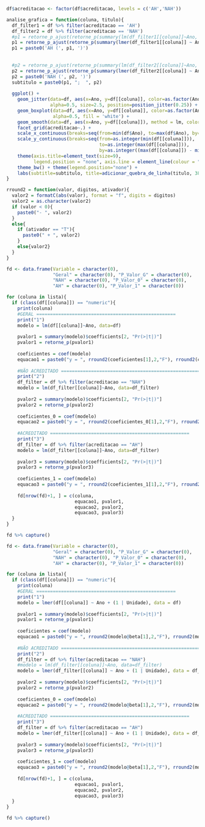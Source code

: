 ```r
df$acreditacao <- factor(df$acreditacao, levels = c('AH','NAH'))

analise_grafica = function(coluna, titulo){
  df_filter1 = df %>% filter(acreditacao == 'AH')
  df_filter2 = df %>% filter(acreditacao == 'NAH')
  #p1 = retorne_p_ajust(retorne_p(summary(lm(df_filter1[[coluna]]~Ano, data=df_filter1))$coefficients[2, "Pr(>|t|)"]))
  p1 = retorne_p_ajust(retorne_p(summary(lmer(df_filter1[[coluna]] ~ Ano + (1 | Unidade), data = df_filter1))$coefficients[2, "Pr(>|t|)"]))
  p1 = paste0('AH (', p1, ')')
  
  
  #p2 = retorne_p_ajust(retorne_p(summary(lm(df_filter2[[coluna]]~Ano, data=df_filter2))$coefficients[2, "Pr(>|t|)"]))
  p2 = retorne_p_ajust(retorne_p(summary(lmer(df_filter2[[coluna]] ~ Ano + (1 | Unidade), data = df_filter2))$coefficients[2, "Pr(>|t|)"]))
  p2 = paste0('NAH (', p2, ')')
  subtitulo = paste0(p1, ";  ", p2)
  
  ggplot() +
    geom_jitter(data=df, aes(x=Ano, y=df[[coluna]], color=as.factor(Ano)), 
                alpha=0.5, size=2.5, position=position_jitter(0.25)) + 
    geom_boxplot(data=df, aes(x=Ano, y=df[[coluna]], color=as.factor(Ano)), 
                 alpha=0.5, fill = 'white') + 
    geom_smooth(data=df, aes(x=Ano, y=df[[coluna]]), method = lm, color = "black") + 
    facet_grid(acreditacao~.) + 
    scale_x_continuous(breaks=seq(from=min(df$Ano), to=max(df$Ano), by=1)) +
    scale_y_continuous(breaks=seq(from=as.integer(min(df[[coluna]])), 
                                  to=as.integer(max(df[[coluna]])), 
                                  by=as.integer((max(df[[coluna]]) - min(df[[coluna]]))/6))) +
    theme(axis.title=element_text(size=9), 
          legend.position = "none", axis.line = element_line(colour = "black")) +
    theme_bw() + theme(legend.position="none") + 
    labs(subtitle=subtitulo, title=adicionar_quebra_de_linha(titulo, 38), y='Score (%)', x='Year')
}
```

```r
rround2 = function(valor, digitos, ativador){
  valor2 = formatC(abs(valor), format = "f", digits = digitos)
  valor2 = as.character(valor2)
  if (valor < 0){
    paste0("- ", valor2)
  }
  else{
    if (ativador == "T"){
      paste0(" + ", valor2)
    }
    else{valor2}
  }
}
```


```r
fd <- data.frame(Variable = character(0),
                 "Geral" = character(0), "P_Valor_G" = character(0),
                 "NAH" = character(0), "P_Valor_0" = character(0),
                 "AH" = character(0), "P_Valor_1" = character(0))

for (coluna in lista){
  if (class(df[[coluna]]) == "numeric"){
    print(coluna)
    #GERAL ===================================================
    print("1")
    modelo = lm(df[[coluna]]~Ano, data=df)
    
    pvalor1 = summary(modelo)$coefficients[2, "Pr(>|t|)"]
    pvalor1 = retorne_p(pvalor1)
    
    coeficientes = coef(modelo)
    equacao1 = paste0("y = ", rround2(coeficientes[1],2,"F"), rround2(coeficientes[2],2,"T"), "X")
  
    #NÃO ACREDITADO ===================================================
    print("2")
    df_filter = df %>% filter(acreditacao == "NAH")
    modelo = lm(df_filter[[coluna]]~Ano, data=df_filter)
    
    pvalor2 = summary(modelo)$coefficients[2, "Pr(>|t|)"]
    pvalor2 = retorne_p(pvalor2)
    
    coeficientes_0 = coef(modelo)
    equacao2 = paste0("y = ", rround2(coeficientes_0[1],2,"F"), rround2(coeficientes_0[2],2,"T"), "X")
    
    #ACREDITADO ===================================================
    print("3")
    df_filter = df %>% filter(acreditacao == "AH")
    modelo = lm(df_filter[[coluna]]~Ano, data=df_filter)
    
    pvalor3 = summary(modelo)$coefficients[2, "Pr(>|t|)"]
    pvalor3 = retorne_p(pvalor3)
    
    coeficientes_1 = coef(modelo)
    equacao3 = paste0("y = ", rround2(coeficientes_1[1],2,"F"), rround2(coeficientes_1[2],2,"T"), "X")
    
    fd[nrow(fd)+1, ] = c(coluna, 
                         equacao1, pvalor1,
                         equacao2, pvalor2,
                         equacao3, pvalor3)
  }
}

fd %>% capture()
```

```r
fd <- data.frame(Variable = character(0),
                 "Geral" = character(0), "P_Valor_G" = character(0),
                 "NAH" = character(0), "P_Valor_0" = character(0),
                 "AH" = character(0), "P_Valor_1" = character(0))

for (coluna in lista){
  if (class(df[[coluna]]) == "numeric"){
    print(coluna)
    #GERAL ===================================================
    print("1")
    modelo = lmer(df[[coluna]] ~ Ano + (1 | Unidade), data = df)
    
    pvalor1 = summary(modelo)$coefficients[2, "Pr(>|t|)"]
    pvalor1 = retorne_p(pvalor1)
    
    coeficientes = coef(modelo)
    equacao1 = paste0("y = ", rround2(modelo@beta[1],2,"F"), rround2(modelo@beta[2],2,"T"), "X")
  
    #NÃO ACREDITADO ===================================================
    print("2")
    df_filter = df %>% filter(acreditacao == "NAH")
    #modelo = lm(df_filter[[coluna]]~Ano, data=df_filter)
    modelo = lmer(df_filter[[coluna]] ~ Ano + (1 | Unidade), data = df_filter)
    
    pvalor2 = summary(modelo)$coefficients[2, "Pr(>|t|)"]
    pvalor2 = retorne_p(pvalor2)
    
    coeficientes_0 = coef(modelo)
    equacao2 = paste0("y = ", rround2(modelo@beta[1],2,"F"), rround2(modelo@beta[2],2,"T"), "X")
    
    #ACREDITADO ===================================================
    print("3")
    df_filter = df %>% filter(acreditacao == "AH")
    modelo = lmer(df_filter[[coluna]] ~ Ano + (1 | Unidade), data = df_filter)
    
    pvalor3 = summary(modelo)$coefficients[2, "Pr(>|t|)"]
    pvalor3 = retorne_p(pvalor3)
    
    coeficientes_1 = coef(modelo)
    equacao3 = paste0("y = ", rround2(modelo@beta[1],2,"F"), rround2(modelo@beta[2],2,"T"), "X")
    
    fd[nrow(fd)+1, ] = c(coluna, 
                         equacao1, pvalor1,
                         equacao2, pvalor2,
                         equacao3, pvalor3)
  }
}

fd %>% capture()
```

